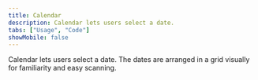 ```yaml
---
title: Calendar
description: Calendar lets users select a date.
tabs: ["Usage", "Code"]
showMobile: false
---
```


Calendar lets users select a date. The dates are arranged in a grid visually for familiarity and easy scanning.
